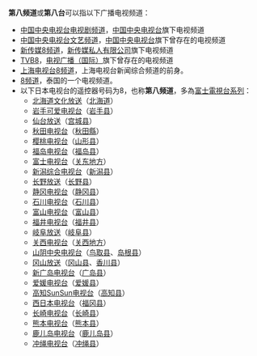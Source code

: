 '''第八频道'''或'''第八台'''可以指以下广播电视频道：

* [[中国中央电视台电视剧频道|中国中央电视台电视剧频道]]，[[中国中央电视台|中国中央电视台]]旗下电视频道
* [[中国中央电视台文艺频道|中国中央电视台文艺频道]]，[[中国中央电视台|中国中央电视台]]旗下曾存在的电视频道
* [[新传媒8频道|新传媒8频道]]，[[新传媒私人有限公司|新传媒私人有限公司]]旗下电视频道
* [[TVB8|TVB8]]，[[电视广播（国际）|电视广播（国际）]]旗下曾存在的电视频道
*[[上海广播电视台新闻综合频道|上海电视台8频道]]，上海电视台新闻综合频道的前身。
*[[8频道_(泰国)|8频道]]，泰国的一个电视频道。
* 以下日本电视台的遥控器号码为8，也称'''第八频道'''，多為[[富士電視網|富士電視台系列]]：
** [[北海道文化放送|北海道文化放送]]（[[北海道|北海道]]）
** [[岩手可爱电视台|岩手可爱电视台]]（[[岩手县|岩手县]]）
** [[仙台放送|仙台放送]]（[[宫城县|宫城县]]）
** [[秋田电视台|秋田电视台]]（[[秋田縣|秋田縣]]）
** [[樱桃电视台|樱桃电视台]]（[[山形县|山形县]]）
** [[福岛电视台|福岛电视台]]（[[福岛县|福岛县]]）
** [[富士电视台|富士电视台]]（[[关东地方|关东地方]]）
** [[新潟综合电视台|新潟综合电视台]]（[[新潟县|新潟县]]）
** [[长野放送|长野放送]]（[[长野县|长野县]]）
** [[静冈电视台|静冈电视台]]（[[静冈县|静冈县]]）
** [[石川电视台|石川电视台]]（[[石川县|石川县]]）
** [[富山电视台|富山电视台]]（[[富山县|富山县]]）
** [[福井电视台|福井电视台]]（[[福井县|福井县]]）
** [[岐阜放送|岐阜放送]]（[[岐阜县|岐阜县]]）
** [[关西电视台|关西电视台]]（[[关西地方|关西地方]]）
** [[山阴中央电视台|山阴中央电视台]]（[[鸟取县|鸟取县]]、[[岛根县|岛根县]]）
** [[冈山放送|冈山放送]]（[[冈山县|冈山县]]、[[香川县|香川县]]）
** [[新广岛电视台|新广岛电视台]]（[[广岛县|广岛县]]）
** [[爱媛电视台|爱媛电视台]]（[[爱媛县|爱媛县]]）
** [[高知SunSun电视台|高知SunSun电视台]]（[[高知县|高知县]]）
** [[西日本电视台|西日本电视台]]（[[福冈县|福冈县]]）
** [[长崎电视台|长崎电视台]]（[[长崎县|长崎县]]）
** [[熊本电视台|熊本电视台]]（[[熊本县|熊本县]]）
** [[鹿儿岛电视台|鹿儿岛电视台]]（[[鹿儿岛县|鹿儿岛县]]）
** [[冲绳电视台|冲绳电视台]]（[[冲绳县|冲绳县]]）

{{disambig|cat=四字消歧义}}